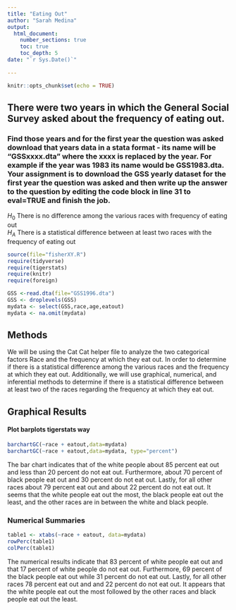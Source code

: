 ```yaml
---
title: "Eating Out"
author: "Sarah Medina"
output: 
  html_document:
    number_sections: true
    toc: true
    toc_depth: 5
date: "`r Sys.Date()`"    
    
---
```


```r
knitr::opts_chunk$set(echo = TRUE)
```

## There were two years in which the General Social Survey asked about the frequency of eating out.
### Find those years and for the first year the question was asked download that years data in a stata format - its name will be "GSSxxxx.dta" where the xxxx is replaced by the year.  For example if the year was 1983 its name would be GSS1983.dta. Your assignment is to download the GSS yearly dataset for the first year the question was asked and then  write up the answer to the question by editing the  code block in line 31 to eval=TRUE and finish the job. 

$H_0$ There is no difference among the various races with frequency of eating out  
$H_A$ There is a statistical difference between at least two races with the frequency of eating out  


```r
source(file="fisherXY.R")
require(tidyverse)
require(tigerstats)
require(knitr)
require(foreign)
```
```r
GSS <-read.dta(file="GSS1996.dta")
GSS <- droplevels(GSS)
mydata <- select(GSS,race,age,eatout)
mydata <- na.omit(mydata)
```

## Methods

We will be using the Cat Cat helper file to analyze the two categorical factors Race and the frequency at which they eat out. In order to determine if there is a statistical difference among the various races and the frequency at which they eat out. Additionally, we will use graphical, numerical, and inferential methods to determine if there is a statistical difference between at least two of the races regarding the frequency at which they eat out.

## Graphical Results 

#### Plot barplots tigerstats way

```r
barchartGC(~race + eatout,data=mydata)
barchartGC(~race + eatout,data=mydata, type="percent")

```

The bar chart indicates that of the white people about 85 percent eat out and less than 20 percent do not eat out. Furthermore, about 70 percent of black people eat out and 30 percent do not eat out. Lastly, for all other races about 79 percent eat out and about 22 percent do not eat out. It seems that the white people eat out the most, the black people eat out the least, and the other races are in between the white and black people.  


  
### Numerical Summaries  

```r
table1 <- xtabs(~race + eatout, data=mydata)
rowPerc(table1)
colPerc(table1)
```

The numerical results indicate that 83 percent of white people eat out and that 17 percent of white people do not eat out. Furthermore, 69 percent of the black people eat out while 31 percent do not eat out. Lastly, for all other races 78 percent eat out and and 22 percent do not eat out. It appears that the white people eat out the most followed by the other races and black people eat out the least. 

